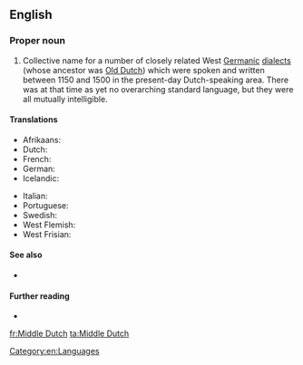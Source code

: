 ==English==
{{wikipedia}}

===Proper noun===
{{en-proper noun|head=[[middle|Middle]] [[Dutch]]}}

# Collective name for a number of closely related West [[Germanic]] [[dialect]]s (whose ancestor was [[Old Dutch]]) which were spoken and written between 1150 and 1500 in the present-day Dutch-speaking area. There was at that time as yet no overarching standard language, but they were all mutually intelligible.

====Translations====
{{trans-top|the Middle Dutch language}}
* Afrikaans: {{t+|af|Middelnederlands}}
* Dutch: {{t+|nl|Middelnederlands|n}}
* French: {{t+|fr|moyen néerlandais|m}}
* German: {{t+|de|Mittelniederländisch|n}}
* Icelandic: {{t|is|miðhollenska|f}}
{{trans-mid}}
* Italian: {{t|it|olandese medio|m}}
* Portuguese: {{t|pt|holandês médio|m}}
* Swedish: {{t+|sv|medelnederländska|c}}
* West Flemish: {{t|vls|Middelnederlands}}
* West Frisian: {{t|fy|Midnederlânsk}}
{{trans-bottom}}

====See also====
* {{langcat|dum}}

====Further reading====
* {{ISO 639|3code=dum}}

[[Category:en:Languages]]

[[fr:Middle Dutch]]
[[ta:Middle Dutch]]